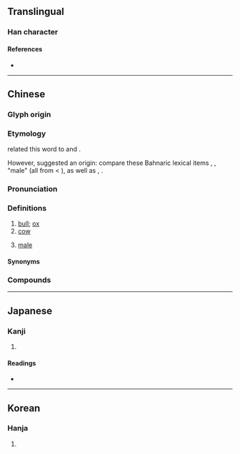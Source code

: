 {{character info}}
==Translingual==

===Han character===
{{Han char|rn=93|rad=牛|as=05|sn=9|four=24560|canj=HQJR|ids=⿰牜古}}

====References====
* {{Han ref|kx=0699.240|dkj=19981|dj=1112.130|hdz=31806.100|uh=726F|ud=29295|bh=ACBA|bd=44218}}

----

==Chinese==
{{zh-forms}}

===Glyph origin===
{{Han etym}}
{{Han compound|牛|古|ls=psc|c1=s|c2=p|t1=cow}}

===Etymology===
{{zh-ref|Wang (1982)}} related this word to {{och-l|羖|(black) [[ram]]}} and {{och-l|豭|boar}}.

However, {{zh-ref|Schuessler (2007)}} suggested an {{der|zh|aav}} origin: compare these Bahnaric lexical items {{cog|kpm|klaw}}, {{cog|crw|klo:}}, {{cog|sti|klaw}} "male" (all from {{cog|mkh-ban-pro|*kləw}} < {{cog|mkh-pro|*t₁l(ə)w(ʔ)||male}}), as well as {{cog|km|ខ្លោះ||male, virile}}, {{m|km|កំលោះ||young man}}.

===Pronunciation===
{{zh-pron
|m=gǔ
|c=gu2
|g=gu3
|h=pfs=kú;gd=gu3
|mb=gǔ
|mn-t=gou2
|x=gu3
|mc=y
|oc=y
|cat=n
}}

===Definitions===
{{zh-hanzi}}

# [[bull]]; [[ox]] {{gl|especially [[castrate]]d}}
# [[cow]] {{gl|female}}
# {{lb|zh|Hakka|Teochew|suffix}} [[male]]
#: {{zh-ant|嫲|tr=-}} {{qualifier|Hakka}}
#: {{zh-x|狗牯|'''male''' dog|H}}
#: {{zh-x|賊牯|'''male''' thief|H}}

====Synonyms====
{{zh-dial|公牛}}
{{zh-dial|母牛}}

===Compounds===
{{zh-der|牯牛嶺|大水牯|牯牛|牯嶺|牛牯|狗牯|石牯|羊牯|貓牯|賊牯|馬牯|多嘴牯|大戇牯|大箍牯|大賊牯|山牛牯|水牛牯|水雄牯|盡命牯|細憨牯|老猴牯|豬牯仔|死牯|插事牯|葉煠牯|癲牯|呱牯|魯夫牯|豺牯|牛角牯|雞牯|放勢牯|煞力牯|硬飯牯|大嫲牯聲|唊嘴牯|呱啦牯|啦崎牯|水牯|牯子|牯犀|豬牯|賊牯子|騷牯}}

----

==Japanese==

===Kanji===
{{ja-kanji|grade=|rs=牛05}}

# {{rfdef|ja|sort=牛05}}

====Readings====
* {{ja-readings|on=[[こ]] (ko), [[く]] (ku)|kun=[[おうし]] (oushi)}}

----

==Korean==

===Hanja===
{{ko-hanja|hangeul=고|eumhun=|rv=go|mr=ko|y=ko}}

# {{rfdef|ko|sort=牛05}}